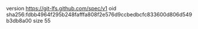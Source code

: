 version https://git-lfs.github.com/spec/v1
oid sha256:fdbb4964f295b248fafffa808f2e576d9ccbedbcfc833600d806d549b3db8a00
size 55
